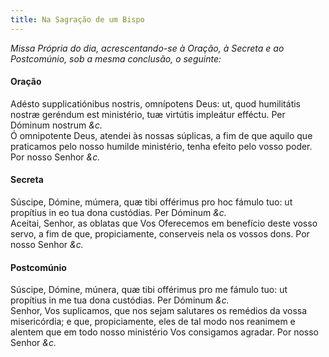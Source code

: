 ```yaml
---
title: Na Sagração de um Bispo
---
```


<em>
  Missa Própria do dia, acrescentando-se à Oração, à Secreta e ao Postcomúnio,
  sob a mesma conclusão, o seguinte:
</em>

<h4 class="text-center">Oração</h4>
<div class="container-fluid">
  <div class="row">
    <div class="col-6 dropcaps text-justify">
      Adésto supplicatiónibus nostris, omnípotens Deus: ut, quod humilitátis
      nostræ geréndum est ministério, tuæ virtútis impleátur efféctu. Per
      Dóminum nostrum <em>&c.</em>
    </div>
    <div class="col-6 dropcaps text-justify">
      Ó omnipotente Deus, atendei às nossas súplicas, a fim de que aquilo que
      praticamos pelo nosso humilde ministério, tenha efeito pelo vosso poder.
      Por nosso Senhor <em>&c.</em>
    </div>
  </div>
</div>

<h4 class="text-center">Secreta</h4>
<div class="container-fluid">
  <div class="row">
    <div class="col-6 dropcaps text-justify">
      Súscipe, Dómine, múmera, quæ tibi offérimus pro hoc fámulo tuo: ut
      propítius in eo tua dona custódias. Per Dóminum <em>&c.</em>
    </div>
    <div class="col-6 dropcaps text-justify">
      Aceitai, Senhor, as oblatas que Vos Oferecemos em benefício deste vosso
      servo, a fim de que, propiciamente, conserveis nela os vossos dons. Por
      nosso Senhor <em>&c.</em>
    </div>
  </div>
</div>

<h4 class="text-center">Postcomúnio</h4>
<div class="container-fluid">
  <div class="row">
    <div class="col-6 dropcaps text-justify">
      Súscipe, Dómine, múnera, quæ tibi offérimus pro me fámulo tuo: ut
      propítius in me tua dona custódias. Per Dóminum <em>&c.</em>
    </div>
    <div class="col-6 dropcaps text-justify">
      Senhor, Vos suplicamos, que nos sejam salutares os remédios da vossa
      misericórdia; e que, propiciamente, eles de tal modo nos reanimem e
      alentem que em todo nosso ministério Vos consigamos agradar. Por nosso
      Senhor <em>&c.</em>
    </div>
  </div>
</div>

